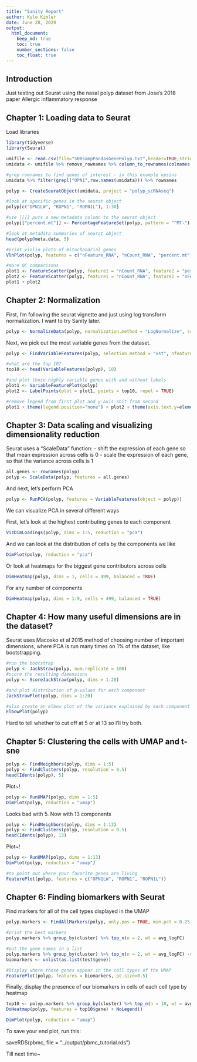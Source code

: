 ```yaml
---
title: "Sanity Report"
author: Kyle Kimler
date: June 28, 2020
output:
  html_document:
    keep_md: true
    toc: true
    number_sections: false
    toc_float: true
---
```


Introduction
---------------

Just testing out Seurat using the nasal polyp dataset from Jose's 2018 paper
Allergic inflammatory response


Chapter 1: Loading data to Seurat
---------------

Load libraries
```r
library(tidyverse)
library(Seurat)
```

```r
umifile <- read.csv(file="500sampPandasGenePolyp.txt",header=TRUE,stringsAsFactors=FALSE)
umidata <- umifile %>% remove_rownames %>% column_to_rownames(colnames(umifile)[1])

#grep rownames to find genes of interest - in this example opsins
umidata %>% filter(grepl("OPN1",row.names(umidata))) %>% rownames

polyp <- CreateSeuratObject(umidata, project = "polyp_scRNAseq")

#look at specific genes in the seurat object
polyp[c("OPN1LW", "ROPN1", "ROPN1L"), 1:30]

#use [[]] puts a new metadata column to the seurat object
polyp[["percent.mt"]] <- PercentageFeatureSet(polyp, pattern = "^MT-")

#look at metadata summaries of seurat object
head(polyp@meta.data, 5)

```

```r
#print violin plots of mitochondrial genes
VlnPlot(polyp, features = c("nFeature_RNA", "nCount_RNA", "percent.mt"), ncol = 3)

#more QC comparisons
plot1 <- FeatureScatter(polyp, feature1 = "nCount_RNA", feature2 = "percent.mt")
plot2 <- FeatureScatter(polyp, feature1 = "nCount_RNA", feature2 = "nFeature_RNA")
plot1 + plot2
```

Chapter 2: Normalization
---------------
First, I'm following the seurat vignette and just using log transform normalization. I want to try Sanity later.

```r
polyp <- NormalizeData(polyp, normalization.method = "LogNormalize", scale.factor = 10000)
```

Next, we pick out the most variable genes from the dataset.
```r

polyp <- FindVariableFeatures(polyp, selection.method = "vst", nfeatures = 2000)

#what are the top 10?
top10 <- head(VariableFeatures(polyp), 10)

#and plot those highly variable genes with and without labels
plot1 <- VariableFeaturePlot(polyp)
plot2 <- LabelPoints(plot = plot1, points = top10, repel = TRUE)

#remove legend from first plot and y-axis shit from second
plot1 + theme(legend.position="none") + plot2 + theme(axis.text.y=element_blank())+ylab("") + scale_y_discrete(breaks=NULL)

```

Chapter 3: Data scaling and visualizing dimensionality reduction
---------------

Seurat uses a "ScaleData" function:
  - shift the expression of each gene so that mean expression across cells is 0
  - scale the expression of each gene, so that the variance across cells is 1

```r
all.genes <- rownames(polyp)
polyp <- ScaleData(polyp, features = all.genes)

```

And next, let's perform PCA
```r
polyp <- RunPCA(polyp, features = VariableFeatures(object = polyp))

```

We can visualize PCA in several different ways

First, let's look at the highest contributing genes to each component
```r
VizDimLoadings(polyp, dims = 1:5, reduction = "pca")
```

And we can look at the distribution of cells by the components we like
```r
DimPlot(polyp, reduction = "pca")
```

Or look at heatmaps for the biggest gene contributors across cells
```r
DimHeatmap(polyp, dims = 1, cells = 499, balanced = TRUE)
```

For any number of components
```r
DimHeatmap(polyp, dims = 1:9, cells = 499, balanced = TRUE)
```

Chapter 4: How many useful dimensions are in the dataset?
-------------
Seurat uses Macosko et al 2015 method of choosing number of important dimensions,
where PCA is run many times on 1% of the dataset, like bootstrapping.
```r
#run the bootstrap
polyp <- JackStraw(polyp, num.replicate = 100)
#score the resulting dimensions
polyp <- ScoreJackStraw(polyp, dims = 1:20)

#and plot distribution of p-values for each component
JackStrawPlot(polyp, dims = 1:20)

#also create an elbow plot of the variance explained by each component
ElbowPlot(polyp)
```

Hard to tell whether to cut off at 5 or at 13 so I'll try both.

Chapter 5: Clustering the cells with UMAP and t-sne
-------------

```r
polyp <- FindNeighbors(polyp, dims = 1:5)
polyp <- FindClusters(polyp, resolution = 0.5)
head(Idents(polyp), 5)

```

Plot~!
```r
polyp <- RunUMAP(polyp, dims = 1:5)
DimPlot(polyp, reduction = "umap")
```

Looks bad with 5. Now with 13 components


```r
polyp <- FindNeighbors(polyp, dims = 1:13)
polyp <- FindClusters(polyp, resolution = 0.5)
head(Idents(polyp), 13)

```

Plot~!
```r
polyp <- RunUMAP(polyp, dims = 1:13)
DimPlot(polyp, reduction = "umap")

#to point out where your favorite genes are living
FeaturePlot(polyp, features = c("OPN1LW", "ROPN1", "ROPN1L"))
```

Chapter 6: Finding biomarkers with Seurat
------------

Find markers for all of the cell types displayed in the UMAP
```r

polyp.markers <- FindAllMarkers(polyp, only.pos = TRUE, min.pct = 0.25, logfc.threshold = 0.25)

#print the best markers
polyp.markers %>% group_by(cluster) %>% top_n(n = 2, wt = avg_logFC)

#put the gene names in a list
polyp.markers %>% group_by(cluster) %>% top_n(n = 2, wt = avg_logFC) -> test
biomarkers <- unlist(as.list(test$gene))
```

```r
#Display where those genes appear in the cell types of the UMAP
FeaturePlot(polyp, features = biomarkers, pt.size=0.5)
```

Finally, display the presence of our biomarkers in cells of each cell type by heatmap
```r
top10 <- polyp.markers %>% group_by(cluster) %>% top_n(n = 10, wt = avg_logFC)
DoHeatmap(polyp, features = top10$gene) + NoLegend()
```


```r
DimPlot(polyp, reduction = "umap")

```

To save your end plot, run this:

saveRDS(pbmc, file = "../output/pbmc_tutorial.rds")


Till next time~
